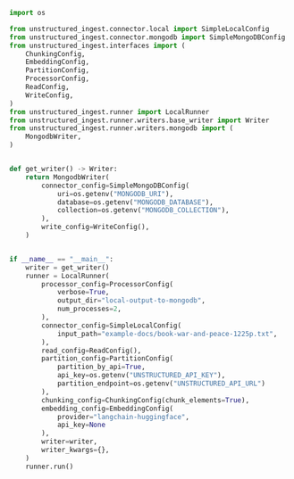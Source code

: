 ```python Python Ingest v1
import os

from unstructured_ingest.connector.local import SimpleLocalConfig
from unstructured_ingest.connector.mongodb import SimpleMongoDBConfig
from unstructured_ingest.interfaces import (
    ChunkingConfig,
    EmbeddingConfig,
    PartitionConfig,
    ProcessorConfig,
    ReadConfig,
    WriteConfig,
)
from unstructured_ingest.runner import LocalRunner
from unstructured_ingest.runner.writers.base_writer import Writer
from unstructured_ingest.runner.writers.mongodb import (
    MongodbWriter,
)


def get_writer() -> Writer:
    return MongodbWriter(
        connector_config=SimpleMongoDBConfig(
            uri=os.getenv("MONGODB_URI"),
            database=os.getenv("MONGODB_DATABASE"),
            collection=os.getenv("MONGODB_COLLECTION"),
        ),
        write_config=WriteConfig(),
    )


if __name__ == "__main__":
    writer = get_writer()
    runner = LocalRunner(
        processor_config=ProcessorConfig(
            verbose=True,
            output_dir="local-output-to-mongodb",
            num_processes=2,
        ),
        connector_config=SimpleLocalConfig(
            input_path="example-docs/book-war-and-peace-1225p.txt",
        ),
        read_config=ReadConfig(),
        partition_config=PartitionConfig(
            partition_by_api=True,
            api_key=os.getenv("UNSTRUCTURED_API_KEY"),
            partition_endpoint=os.getenv("UNSTRUCTURED_API_URL")
        ),
        chunking_config=ChunkingConfig(chunk_elements=True),
        embedding_config=EmbeddingConfig(
            provider="langchain-huggingface",
            api_key=None
        ),
        writer=writer,
        writer_kwargs={},
    )
    runner.run()
```
